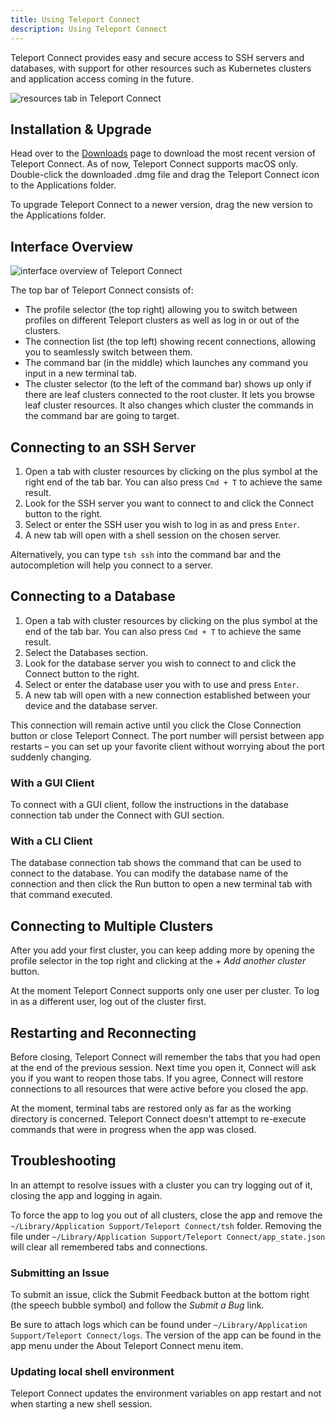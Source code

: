 ```yaml
---
title: Using Teleport Connect
description: Using Teleport Connect
---
```


Teleport Connect provides easy and secure access to SSH servers and databases, with support for
other resources such as Kubernetes clusters and application access coming in the future.

![resources tab in Teleport Connect](../../img/use-teleport/connect-cluster.png)

## Installation & Upgrade

Head over to the [Downloads](https://goteleport.com/download/) page to download the most recent
version of Teleport Connect. As of now, Teleport Connect supports macOS only. Double-click the
downloaded .dmg file and drag the Teleport Connect icon to the Applications folder.

To upgrade Teleport Connect to a newer version, drag the new version to the Applications folder.

## Interface Overview

![interface overview of Teleport Connect](../../img/use-teleport/connect-ui-overview.png)

The top bar of Teleport Connect consists of:

- The profile selector (the top right) allowing you to switch between profiles on different Teleport
  clusters as well as log in or out of the clusters.
- The connection list (the top left) showing recent connections, allowing you to seamlessly switch
  between them.
- The command bar (in the middle) which launches any command you input in a new terminal tab.
- The cluster selector (to the left of the command bar) shows up only if there are leaf clusters
  connected to the root cluster. It lets you browse leaf cluster resources. It also changes
  which cluster the commands in the command bar are going to target.

## Connecting to an SSH Server

1. Open a tab with cluster resources by clicking on the plus symbol at the right end of the tab bar.
   You can also press `Cmd + T` to achieve the same result.
2. Look for the SSH server you want to connect to and click the Connect button to the right.
3. Select or enter the SSH user you wish to log in as and press `Enter`.
4. A new tab will open with a shell session on the chosen server.

Alternatively, you can type `tsh ssh` into the command bar and the autocompletion will help you
connect to a server.

## Connecting to a Database

1. Open a tab with cluster resources by clicking on the plus symbol at the end of the tab bar. You
   can also press `Cmd + T` to achieve the same result.
2. Select the Databases section.
3. Look for the database server you wish to connect to and click the Connect button to the right.
4. Select or enter the database user you with to use and press `Enter`.
5. A new tab will open with a new connection established between your device and the database
   server.

This connection will remain active until you click the Close Connection button or close Teleport
Connect. The port number will persist between app restarts – you can set up your favorite client
without worrying about the port suddenly changing.

### With a GUI Client

To connect with a GUI client, follow the instructions in the database connection tab under the
Connect with GUI section.

### With a CLI Client

The database connection tab shows the command that can be used to connect to the database. You can
modify the database name of the connection and then click the Run button to open a new
terminal tab with that command executed.

## Connecting to Multiple Clusters

After you add your first cluster, you can keep adding more by opening the profile selector in the
top right and clicking at the *+ Add another cluster* button.

At the moment Teleport Connect supports only one user per cluster. To log in as a different user,
log out of the cluster first.

## Restarting and Reconnecting

Before closing, Teleport Connect will remember the tabs that you had open at the end of the previous
session. Next time you open it, Connect will ask you if you want to reopen those tabs. If you agree,
Connect will restore connections to all resources that were active before you closed the app.

At the moment, terminal tabs are restored only as far as the working directory is concerned. Teleport
Connect doesn't attempt to re-execute commands that were in progress when the app was closed.

## Troubleshooting

In an attempt to resolve issues with a cluster you can try logging out of it, closing the app and
logging in again.

To force the app to log you out of all clusters, close the app and remove the `~/Library/Application
Support/Teleport Connect/tsh` folder. Removing the file under `~/Library/Application
Support/Teleport Connect/app_state.json` will clear all remembered tabs and connections.

### Submitting an Issue

To submit an issue, click the Submit Feedback button at the bottom right (the speech bubble symbol)
and follow the *Submit a Bug* link.

Be sure to attach logs which can be found under `~/Library/Application Support/Teleport
Connect/logs`. The version of the app can be found in the app menu under the About Teleport Connect
menu item.

### Updating local shell environment

Teleport Connect updates the environment variables on app restart and not when starting a new shell
session.
